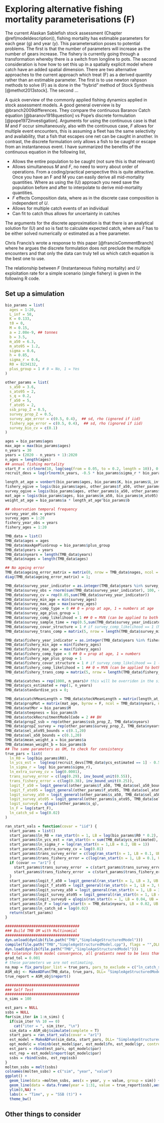 # Exploring alternative fishing mortality parameterisations (F) {#Fexplore}

The current Alaskan Sablefish stock assessment (Chapter \@ref(modeldescription)), fishing mortality has estimable parameters for each gear \(g\) and year \(y\). This parametersation poses to potential problems. The first is that the number of parameters will increase as the number of gears increase. The fishery is currently going through a transformation whereby there is a switch from longline to pots. The second consideration is how how to set this up in a spatially explicit model where catch have an added spatial dimension. There are two alternative approaches to the current approach which treat \(F\) as a derived quantity rather than an estimable parameter. The first is to use newton rahpson methods to solve \(F\) as is done in the "hybrid" method of Stock Synthesis [@methot2013stock]. The second ...



A quick overview of the commonly applied fishing dynamics applied in stock assessment models. A good general overview is by @branch2009differences. They compare the continuous Baranov Catch equation [@baranov1918question] vs Pope's discrete formulation [@pope1972investigation]. Arguments for using the continuous case is that $M$ and $F$ occur simultaneously, also with the continuous case, $F$ allows for multiple event encounters, this is assuming a fleet has the same selectivity and availability, that a fish that escapes one net can be caught in another. In contrast, the discrete formulation only allows a fish to be caught or escape from an instantaneous event. I have summarized the benefits of the continuous equation in the following list,

*  Allows the entire population to be caught (not sure this is that relevant)
*  Allows simultaneous $M$ and $F$, no need to worry about order of operations. From a coding/practical perspective this is quite attractive. Once you have an F and M you can easily derive all mid-mortality quantities. Where as using the \(U\) approach you need save the population before and after to interpolate to derive mid-mortality quantities.
*  $F$ effects Composition data, where as in the discrete case composition is independent of $U$.
*  Allows for multiple catch events of an individual
*  Can fit to catch thus allows for uncertainty in catches

The arguments for the discrete approximation is that there is an analytical solution for \(U\) and so is fast to calculate expected catch, where as $F$ has to be either solved numerically or estimated as a free parameter. 
 
Chris Francis's wrote a response to this paper [@francisCommentBranch] where he argues the discrete formulation does not preclude the multiple encounters and that only the data can truly tell us which catch equation is the best one to use.
 
The relationship between $F$ (Instantaneous fishing mortality) and $U$ exploitation rate for a simple scenario (single fishery) is given in the following R code.

## Set up a simulation {-}
```r
bio_params = list(
  ages = 1:20,
  L_inf = 58,
  K = 0.133,
  t0 = 0,
  M = 0.15,
  a = 2.08e-9, ## tonnes
  b = 3.5,
  m_a50 = 6.3,
  m_ato95 = 1.2,
  sigma = 0.6,
  h = 0.85,
  sigma_r = 0.6,
  R0 = 8234132,
  plus_group = 1 # 0 = No, 1 = Yes
)

other_params = list(
  s_a50 = 3.6,
  s_ato95 = 2,
  s_q = 0.2,
  f_a50 = 5,
  f_ato95 = 2,
  ssb_prop_Z = 0.5,
  survey_prop_Z = 0.5,
  survey_age_error = c(0.5, 0.4),  ## sd, rho (ignored if iid)
  fishery_age_error = c(0.5, 0.4),  ## sd, rho (ignored if iid)
  survey_bio_cv = c(0.1)
)

ages = bio_params$ages
max_age = max(bio_params$ages)
n_years = 30
years = (2020 - n_years + 1):2020
n_ages = length(ages)
## annual fishing mortality
start_F = c(rlnorm(10, log(seq(from = 0.05, to = 0.2, length = 10)), 0.1), rlnorm(10, log(0.13), 0.1), rlnorm(10, log(0.07), 0.1))
recruit_devs = log(rlnorm(n_years, -0.5 * bio_params$sigma_r * bio_params$sigma_r, bio_params$sigma_r))

length_at_age = vonbert(bio_params$ages, bio_params$K, bio_params$L_inf, bio_params$t0)
fishery_ogive = logis(bio_params$ages, other_params$f_a50, other_params$f_ato95)
survey_ogive = logis(bio_params$ages, other_params$s_a50, other_params$s_ato95)
mat_age = logis(bio_params$ages, bio_params$m_a50, bio_params$m_ato95)
weight_at_age = bio_params$a * length_at_age^bio_params$b

## observation temporal frequency
survey_year_obs = years
survey_ages = 1:20
fishery_year_obs = years
fishery_ages = 1:20
```

```r

TMB_data = list()
TMB_data$ages = ages
TMB_data$maxAgePlusGroup = bio_params$plus_group
TMB_data$years = years
TMB_data$nyears = length(TMB_data$years)
TMB_data$nages = length(TMB_data$ages)

## No ageing error
TMB_data$ageing_error_matrix = matrix(0, nrow = TMB_data$nages, ncol = TMB_data$nages)
diag(TMB_data$ageing_error_matrix) = 1;

TMB_data$survey_year_indicator = as.integer(TMB_data$years %in% survey_year_obs)
TMB_data$survey_obs = rnorm(sum(TMB_data$survey_year_indicator), 100, 4)
TMB_data$survey_cv = rep(0.05,sum(TMB_data$survey_year_indicator))
TMB_data$survey_min_age = min(survey_ages)
TMB_data$survey_max_age = max(survey_ages)
TMB_data$survey_comp_type = 0 ## 0 = prop at age, 1 = numbers at age
TMB_data$survey_age_plus_group = 1
TMB_data$survey_comp_likelihood = 1 ## 0 = MVN (can be applied to both comp_type), 1 = Multinomial, 2 = dirichlet-multinomial
TMB_data$survey_sample_time = rep(0.5,sum(TMB_data$survey_year_indicator))
TMB_data$survey_covar_structure = 1 # if survey_comp_likelihood == 1 (MVN); 1 = iid, 2 = us_covstruct, 3 = cs_covstruct Compound Symmetry, 5 = ar1
TMB_data$survey_trans_comp = matrix(5, nrow = length(TMB_data$survey_min_age:TMB_data$survey_max_age) - ifelse(TMB_data$survey_comp_likelihood == 0, 1, 0), ncol = sum(TMB_data$survey_year_indicator))

TMB_data$fishery_year_indicator = as.integer(TMB_data$years %in% fishery_year_obs)
TMB_data$fishery_min_age = min(fishery_ages)
TMB_data$fishery_max_age = max(fishery_ages)
TMB_data$fishery_comp_type = 0 ## 0 = prop at age, 1 = numbers
TMB_data$fishery_age_plus_group = 1
TMB_data$fishery_covar_structure = 1 # if survey_comp_likelihood == 1 (MVN); 1 = iid, 2 = us_covstruct, 3 = cs_covstruct Compound Symmetry, 5 = ar1
TMB_data$fishery_comp_likelihood = 1 ## 0 = MVN (can be applied to both comp_type), 1 = Multinomial, 2 = dirichlet-multinomial
TMB_data$fishery_trans_comp = matrix(5, nrow = length(TMB_data$fishery_min_age:TMB_data$fishery_max_age) - ifelse(TMB_data$fishery_comp_likelihood == 0, 1, 0), ncol = sum(TMB_data$fishery_year_indicator))

TMB_data$catches = rep(1000, n_years)# this will be overriden in the simulate() call
TMB_data$ycs_estimated = rep(1, n_years)
TMB_data$standardise_ycs = 0;

TMB_data$catchMeanLength = TMB_data$stockMeanLength = matrix(length_at_age, byrow = F, ncol = TMB_data$nyears, nrow = TMB_data$nages)
TMB_data$propMat = matrix(mat_age, byrow = F, ncol = TMB_data$nyears, nrow = TMB_data$nages)
TMB_data$natMor = bio_params$M
TMB_data$steepness = bio_params$h
TMB_data$stockRecruitmentModelCode = 2 ## BH
TMB_data$propZ_ssb = rep(other_params$ssb_prop_Z, TMB_data$nyears)
TMB_data$propZ_survey = rep(other_params$survey_prop_Z, TMB_data$nyears)
TMB_data$sel_ato95_bounds = c(0.1,20)
TMB_data$sel_a50_bounds = c(0.1,20)
TMB_data$mean_weight_a = bio_params$a
TMB_data$mean_weight_b = bio_params$b
## The same parameters as OM, to check for consistency
true_pars = list(
  ln_R0 = log(bio_params$R0),
  ln_ycs_est =  log(exp(recruit_devs[TMB_data$ycs_estimated == 1] - 0.5*bio_params$sigma_r^2)),
  ln_sigma_r = log( bio_params$sigma_r),
  ln_extra_survey_cv = log(0.0001),
  trans_survey_error = c(log(0.29), inv_bound_unit(0.55)),
  trans_fishery_error = c(log(0.38), inv_bound_unit(0.25)),
  logit_f_a50 = logit_general(other_params$f_a50, TMB_data$sel_a50_bounds[1], TMB_data$sel_a50_bounds[2]),
  logit_f_ato95 = logit_general(other_params$f_ato95, TMB_data$sel_ato95_bounds[1], TMB_data$sel_ato95_bounds[2]),
  logit_survey_a50 = logit_general(other_params$s_a50, TMB_data$sel_a50_bounds[1], TMB_data$sel_a50_bounds[2]),
  logit_survey_ato95 = logit_general(other_params$s_ato95, TMB_data$sel_ato95_bounds[1], TMB_data$sel_ato95_bounds[2]),
  logit_surveyQ = qlogis(other_params$s_q),
  ln_F = log(start_F),
  ln_catch_sd = log(0.02)
)

ran_start_vals = function(covar = "iid") {
  start_params = list()
  start_params$ln_R0 = ran_start(n = 1, LB = log(bio_params$R0 * 0.2), UB = log(bio_params$R0 * 2))
  start_params$ln_ycs_est = ran_start(n = sum(TMB_data$ycs_estimated), LB = -1, UB = 1)
  start_params$ln_sigma_r = log(ran_start(n = 1,LB = 0.2, UB = 1))
  start_params$ln_extra_survey_cv = log(0.01)
  start_params$trans_survey_error = c(log(ran_start(n = 1, LB = 0.1, UB = 0.6)))
  start_params$trans_fishery_error = c(log(ran_start(n = 1, LB = 0.1, UB = 0.6)))
  if (covar == "ar1") {
    start_params$trans_survey_error  = c(start_params$trans_survey_error, inv_bound_unit(ran_start(n = 1, LB = -0.5, UB = 0.5)))
    start_params$trans_fishery_error  = c(start_params$trans_fishery_error, inv_bound_unit(ran_start(n = 1, LB = -0.5, UB = 0.5)))
  }
  start_params$logit_f_a50 = logit_general(ran_start(n = 1, LB = 3, UB = 8),TMB_data$sel_a50_bounds[1], TMB_data$sel_a50_bounds[2])
  start_params$logit_f_ato95 = logit_general(ran_start(n = 1, LB = 3, UB = 8), TMB_data$sel_ato95_bounds[1], TMB_data$sel_ato95_bounds[2])
  start_params$logit_survey_a50 = logit_general(ran_start(n = 1, LB = 3 , UB = 8),TMB_data$sel_a50_bounds[1], TMB_data$sel_a50_bounds[2])
  start_params$logit_survey_ato95 = logit_general(ran_start(n = 1, LB = 3, UB = 8), TMB_data$sel_ato95_bounds[1], TMB_data$sel_ato95_bounds[2])
  start_params$logit_surveyQ = qlogis(ran_start(n = 1, LB = 0.04, UB = 0.3))
  start_params$ln_F = log(ran_start(n = TMB_data$nyears, LB = 0.02, UB = 0.4))
  start_params$ln_catch_sd = log(0.02)
  return(start_params)
}

```
```r
##################################
### Build TMB OM with Multinomial
##################################
dyn.unload(dynlib(file.path("TMB","SimpleAgeStructuredModel")))
compile(file.path("TMB","SimpleAgeStructuredModel.cpp"), flags = "",DLLFLAGS="");
dyn.load(dynlib(file.path("TMB","SimpleAgeStructuredModel")))
## tolerance form model convergence, all gradients need to be less than this.
grad_tol = 0.001
# these parameters we are not estimating.
na_map = fix_pars(par_list = true_pars, pars_to_exclude = c("ln_catch_sd", "trans_survey_error", "trans_fishery_error","ln_extra_survey_cv","ln_sigma_r"))
ASM_obj <- MakeADFun(TMB_data, true_pars, DLL= "SimpleAgeStructuredModel", map = na_map)
true_report = ASM_obj$report()
```



```r
##################################
### Self Test
##################################
n_sims = 100

est_pars = NULL
ssbs = NULL
for(sim_iter in 1:n_sims) {
  if(sim_iter %% 10 == 0)
    cat("iter = ", sim_iter, "\n")
  sim_data = ASM_obj$simulate(complete = T)
  start_pars = ran_start_vals(covar = "ar1")
  est_model = MakeADFun(sim_data, start_pars, DLL= "SimpleAgeStructuredModel", map = na_map, silent = T)
  opt_modelc = nlminb(est_model$par, est_model$fn, est_model$gr, control = list(iter.max = 10000, eval.max = 10000))
  est_pars = rbind(est_pars, opt_modelc$par)
  est_rep = est_model$report(opt_modelc$par)
  ssbs = rbind(ssbs, est_rep$ssb)
}
molten_ssbs = melt(ssbs)
colnames(molten_ssbs) = c("sim", "year", "value")
ggplot() +
  geom_line(data =molten_ssbs, aes(x = year, y = value, group = sim)) +
  geom_line(data = data.frame(year = 1:31, value = true_report$ssb),aes(x = year, y = value), col = "red", linetype = "dashed", linewidth = 1.2) +
  ylim(0,NA) +
  labs(x = "Time", y = "SSB (t)") +
  theme_bw()
```


## Other things to consider {-}


